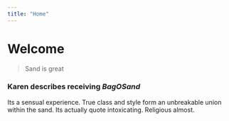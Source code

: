 ```yaml
---
title: "Home"
---
```


# Welcome

> Sand is great

### Karen describes receiving _BagOSand_

Its a sensual experience. True class and style form an unbreakable union within the sand. Its actually quote intoxicating. Religious almost.
